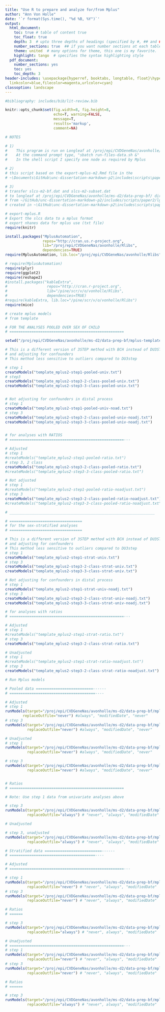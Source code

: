 ```yaml
---
title: "Use R to prepare and analyze for/from Mplus"
author: "Ann Von Holle"
date: '`r format(Sys.time(), "%d %B, %Y")`'
output:
  html_document:
    toc: true # table of content true
    toc_float: true
    depth: 3  # upto three depths of headings (specified by #, ## and ###)
    number_sections: true  ## if you want number sections at each table header
    theme: united  # many options for theme, this one is my favorite.
    highlight: tango  # specifies the syntax highlighting style
  pdf_document:
    number_sections: yes
    toc: yes
    toc_depth: 3
header-includes: \usepackage{hyperref, booktabs, longtable, float}\hypersetup{colorlinks=true,
  linkcolor=blue,filecolor=magenta,urlcolor=cyan}
classoption: landscape
---
```


```r
#bibliography: includes/bib/lit-review.bib

knitr::opts_chunk$set(fig.width=8, fig.height=8,
                      echo=T, warning=FALSE,
                      message=T, 
                      results='markup',
                      comment=NA)
```


```r
# NOTES

# 1) 
#    This program is run on Longleaf at /proj/epi/CVDGeneNas/avonholle/ms-d2/data-prep
#    At the command prompt type, "sbatch run-files-data.sh &"
#    In the shell script I specify one node as required by Mplus

# 2)
# this script based on the export-mplus-m2.Rmd file in the
# ~\Documents\GitHub\unc-dissertation-markdown-p2\includes\scripts\paper2 directory

# 3)
# transfer slcs-m2-bf.dat and slcs-m2-subset.dat
# to longleaf at /proj/epi/CVDGeneNas/avonholle/ms-d2/data-prep-bf/ dir
# from ~/GitHub/unc-dissertation-markdown-p2/includes/scripts/paper2/lgmm
# created in ~\GitHub\unc-dissertation-markdown-p2\includes\scripts\paper1\lgmm\export-mplus.Rmd

```



```r

# export-mplus.R
# Export the slcs data to a mplus format
# export nhanes data for mplus use (txt file)
require(knitr)

install.packages("MplusAutomation", 
                 repos="http://cran.us.r-project.org",
                 lib="/proj/epi/CVDGeneNas/avonholle/Rlibs", 
                 dependencies=TRUE)
require(MplusAutomation, lib.loc="/proj/epi/CVDGeneNas/avonholle/Rlibs")

# require(MplusAutomation)
require(plyr)
require(ggplot2)
require(reshape2)
#install.packages("kableExtra", 
#                  repos="http://cran.r-project.org", 
#                  lib="/pine/scr/v/o/vonholle/Rlibs", 
#                  dependencies=TRUE)
#require(kableExtra, lib.loc="/pine/scr/v/o/vonholle/Rlibs")
require(mice)

```


```r

# create mplus models
# from template

# FOR THE ANALYSES POOLED OVER SEX OF CHILD
# ====================================================

setwd("/proj/epi/CVDGeneNas/avonholle/ms-d2/data-prep-bf/mplus-templates")

# This is a different version of 3STEP method with BCH instead of DU3STEP 
# and adjusting for confounders
# This method less sensitive to outliers compared to DU3step

# step 1
createModels("template_mplus2-step1-pooled-univ.txt")
# step3
createModels("template_mplus2-step3-2-class-pooled-univ.txt")
createModels("template_mplus2-step3-3-class-pooled-univ.txt")


# Not adjusting for confounders in distal process
# step 1
createModels("template_mplus2-step1-pooled-univ-noad.txt")
# step 3
createModels("template_mplus2-step3-2-class-pooled-univ-noadj.txt")
createModels("template_mplus2-step3-3-class-pooled-univ-noadj.txt")


# for analyses with RATIOS
# ====================================================---

# Adjusted
# step 1
#createModels("template_mplus2-step1-pooled-ratio.txt")
# step 3, 2 class
createModels("template_mplus2-step3-2-class-pooled-ratio.txt")
#createModels("template_mplus2-step3-3-class-pooled-ratio.txt")

# Not adjusted
# step 1
#createModels("template_mplus2-step1-pooled-ratio-noadjust.txt")
# step 3
createModels("template_mplus2-step3-2-class-pooled-ratio-noadjust.txt")
#createModels("template_mplus2-step3-3-class-pooled-ratio-noadjust.txt")

# __________________________________________________________________

# =================================
# for the sex-stratified analyses
# =================================

# This is a different version of 3STEP method with BCH instead of DU3STEP 
# and adjusting for confounders
# This method less sensitive to outliers compared to DU3step
# step 1
createModels("template_mplus2-step1-strat-univ.txt")
# step 3
createModels("template_mplus2-step3-2-class-strat-univ.txt")
createModels("template_mplus2-step3-3-class-strat-univ.txt")

# Not adjusting for confounders in distal process
# step 1
createModels("template_mplus2-step1-strat-univ-noadj.txt")
# step 3 
createModels("template_mplus2-step3-2-class-strat-univ-noadj.txt")
createModels("template_mplus2-step3-3-class-strat-univ-noadj.txt")

# for analyses with ratios
# ====================================================---

# Adjusted
# step 1
#createModels("template_mplus2-step1-strat-ratio.txt")
# step 3
createModels("template_mplus2-step3-2-class-strat-ratio.txt")

# Unadjusted
# step 1
#createModels("template_mplus2-step1-strat-ratio-noadjust.txt")
# step 3
createModels("template_mplus2-step3-2-class-strat-ratio-noadjust.txt")

```


```r
# Run Mplus models

# Pooled data ==========================------
# =======================================----

# Adjusted
# step 1
runModels(target="/proj/epi/CVDGeneNas/avonholle/ms-d2/data-prep-bf/mplus-templates/pooled/univ", 
        replaceOutfile="never") #always", "modifiedDate", "never"
# step 3
runModels(target="/proj/epi/CVDGeneNas/avonholle/ms-d2/data-prep-bf/mplus-templates/pooled/univ/step3", 
          replaceOutfile="never") #always", "modifiedDate", "never"

# Unadjusted
# step 1
runModels(target="/proj/epi/CVDGeneNas/avonholle/ms-d2/data-prep-bf/mplus-templates/pooled/univ-noadj",
          replaceOutfile="never") #always", "modifiedDate", "never"

# step 3
runModels(target="/proj/epi/CVDGeneNas/avonholle/ms-d2/data-prep-bf/mplus-templates/pooled/univ-noadj/step3", 
          replaceOutfile="never") #always", "modifiedDate", "never"


# Ratios
# ====================================================

# Note: Use step 1 data from univariate analyses above

# step 3
runModels(target="/proj/epi/CVDGeneNas/avonholle/ms-d2/data-prep-bf/mplus-templates/pooled/ratio/step3",
          replaceOutfile="always") # "never", "always", "modifiedDate"

# Unadjusted

# step 3, unadjusted
runModels(target="/proj/epi/CVDGeneNas/avonholle/ms-d2/data-prep-bf/mplus-templates/pooled/ratio-noadjust/step3",
          replaceOutfile="always") # "never", "always", "modifiedDate"

```

```r

# Stratified data ==========================------
# =======================================----

# Adjusted
# ====================================================---

# step 1
runModels(target="/proj/epi/CVDGeneNas/avonholle/ms-d2/data-prep-bf/mplus-templates/strat/univ",
          replaceOutfile="never") # "never", "always", "modifiedDate"
# step 3
runModels(target="/proj/epi/CVDGeneNas/avonholle/ms-d2/data-prep-bf/mplus-templates/strat/univ/step3",
          replaceOutfile="never") # "never", "always", "modifiedDate"

# Ratios
# ======

# step 3
runModels(target="/proj/epi/CVDGeneNas/avonholle/ms-d2/data-prep-bf/mplus-templates/strat/ratio/step3",
          replaceOutfile="always") # "never", always", "modifiedDate"

# Unadjusted 
# ====================================================---
# step 1
runModels(target="/proj/epi/CVDGeneNas/avonholle/ms-d2/data-prep-bf/mplus-templates/strat/univ-noadj",
          replaceOutfile="never") # "never", "always", "modifiedDate"
# step 3
runModels(target="/proj/epi/CVDGeneNas/avonholle/ms-d2/data-prep-bf/mplus-templates/strat/univ-noadj/step3",
          replaceOutfile="never") # "never", "always", "modifiedDate"

# Ratios
# ======

# step 3
runModels(target="/proj/epi/CVDGeneNas/avonholle/ms-d2/data-prep-bf/mplus-templates/strat/ratio-noadjust/step3",
          replaceOutfile="always") # "never", always", "modifiedDate"

```
